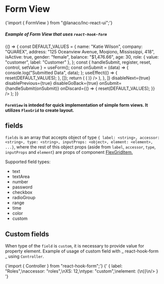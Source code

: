 
<Meta title="Data Display/Form View" component={FormView} />

# Form View

<SyntaxHighlighter language="javascript" style={nord}>
 {'import { FormView } from "@lanaco/lnc-react-ui";'}
</SyntaxHighlighter>

##### Example of Form View that uses `react-hook-form`

<Canvas>
  <Story name="Default" args={{}}>
    {() => {
      const DEFAULT_VALUES = {
        name: "Katie Wilson",
        company: "QUAREX",
        address: "125 Oceanview Avenue, Moqiono, Mississippi, 418",
        isActive: true,
        gender: "female",
        balance: "$1,476.66",
        age: 30,
        role: { value: "customer", label: "Customer" },
      };
      const { handleSubmit, register, reset, control, setValue } = useForm();
      const onSubmit = (data) => {
        console.log("Submitted Data", data);
      };
      useEffect(() => {
        reset(DEFAULT_VALUES);
      }, []);
      return (
        <FormView
          fields={[
            {
              label: "Name",
              accessor: "name",
              XS: 12,
              S: 6,
              type: "text",
              inputProps: { ...register("name") },
            },
            {
              label: "Company",
              accessor: "company",
              XS: 12,
              S: 6,
              type: "text",
              inputProps: {
                defaultValue: "Lanaco",
                disabled: true,
                ...register("company"),
              },
            },
            {
              label: "Address",
              accessor: "address",
              XS: 12,
              M: 6,
              type: "text",
              inputProps: { ...register("address") },
            },
            {
              label: "Balance",
              accessor: "balance",
              XS: 12,
              S: 6,
              type: "text",
              inputProps: { ...register("balance") },
            },
            {
              label: "Is Active",
              accessor: "isActive",
              XS: 12,
              M: 6,
              type: "checkbox",
              inputProps: {
                ...register("isActive"),
              },
            },
            {
              label: "Gender",
              accessor: "gender",
              XS: 12,
              S: 6,
              type: "radioGroup",
              inputProps: {
                radioProps: { ...register("gender") },
                items: [
                  { value: "male", label: "male" },
                  { value: "female", label: "female" },
                ],
              },
            },
            {
              label: "Age",
              accessor: "age",
              XS: 12,
              S: 6,
              type: "number",
              inputProps: { ...register("age") },
            },
            {
              label: "Role",
              accessor: "role",
              XS: 12,
              S: 6,
              type: "custom",
              element: (
                <Controller
                  control={control}
                  name="role"
                  render={({ field }) => (
                    <Dropdown
                      {...field}
                      options={[
                        { value: "user", label: "User" },
                        { value: "customer", label: "Customer" },
                        { value: "admin", label: "Admin" },
                      ]}
                    />
                  )}
                />
              ),
            },
          ]}
          disableNext={true}
          disablePrevious={true}
          disableGoBack={true}
          onSubmit={handleSubmit(onSubmit)}
          onDiscard={() => {
            reset(DEFAULT_VALUES);
          }}
        />
      );
    }}
  </Story>
</Canvas>

<ArgsTable story="Default" />

#### `FormView` is inteded for quick implementation of simple form views. It utilizes `FlexGrid` to create layout.

## fields

`fields` is an array that accepts object of type `{ label: <string>, accessor: <string>, type: <string>, inputProps: <object>, element: <element>, ...}`, where the rest of this object props (aside from `label`, `accessor`, `type`, `inputProps` and `element`) are props of component <u>[FlexGridItem](?path=/docs/layout-flex-grid--default-story).</u>

Supported field types:

- text
- textArea
- number
- password
- checkbox
- radioGroup
- range
- time
- color
- custom

## Custom fields

When type of the `field` is `custom`, it is necessary to provide value for property element.
Example of usage of custom field with _ react-hook-form _ using `Controller`.

<SyntaxHighlighter language="javascript" style={nord}>
 {'import { Controller } from "react-hook-form";'}
</SyntaxHighlighter>

<SyntaxHighlighter language="json" style={nord}>
 {' { label: "Roles",\naccessor: "roles",\nXS: 12,\ntype: "custom",\nelement: <Controller\ncontrol={control}\nname="roles"\nrender={({field}) => (\n<MultiSelectDropdown {...field}\n options={[{ value: "user", label: "User" }, { value: "customer", label: "Customer" }, { value: "admin", label: "Admin" }]}\n/>)}\n/> } '}
</SyntaxHighlighter>

